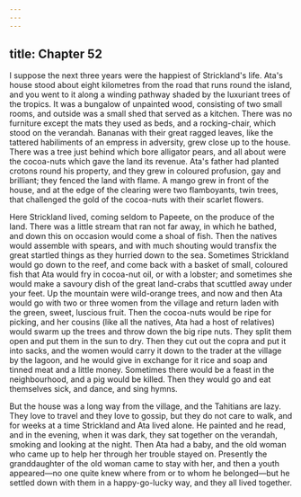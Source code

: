 ```yaml
---
---
---
```

title: Chapter 52
---

I suppose the next three years were the happiest of Strickland's life. Ata's house stood about eight kilometres from the road that runs round the island, and you went to it along a winding pathway shaded by the luxuriant trees of the tropics. It was a bungalow of unpainted wood, consisting of two small rooms, and outside was a small shed that served as a kitchen. There was no furniture except the mats they used as beds, and a rocking-chair, which stood on the verandah. Bananas with their great ragged leaves, like the tattered habiliments of an empress in adversity, grew close up to the house. There was a tree just behind which bore alligator pears, and all about were the cocoa-nuts which gave the land its revenue. Ata's father had planted crotons round his property, and they grew in coloured profusion, gay and brilliant; they fenced the land with flame. A mango grew in front of the house, and at the edge of the clearing were two flamboyants, twin trees, that challenged the gold of the cocoa-nuts with their scarlet flowers.

Here Strickland lived, coming seldom to Papeete, on the produce of the land. There was a little stream that ran not far away, in which he bathed, and down this on occasion would come a shoal of fish. Then the natives would assemble with spears, and with much shouting would transfix the great startled things as they hurried down to the sea. Sometimes Strickland would go down to the reef, and come back with a basket of small, coloured fish that Ata would fry in cocoa-nut oil, or with a lobster; and sometimes she would make a savoury dish of the great land-crabs that scuttled away under your feet. Up the mountain were wild-orange trees, and now and then Ata would go with two or three women from the village and return laden with the green, sweet, luscious fruit. Then the cocoa-nuts would be ripe for picking, and her cousins (like all the natives, Ata had a host of relatives) would swarm up the trees and throw down the big ripe nuts. They split them open and put them in the sun to dry. Then they cut out the copra and put it into sacks, and the women would carry it down to the trader at the village by the lagoon, and he would give in exchange for it rice and soap and tinned meat and a little money. Sometimes there would be a feast in the neighbourhood, and a pig would be killed. Then they would go and eat themselves sick, and dance, and sing hymns.

But the house was a long way from the village, and the Tahitians are lazy. They love to travel and they love to gossip, but they do not care to walk, and for weeks at a time Strickland and Ata lived alone. He painted and he read, and in the evening, when it was dark, they sat together on the verandah, smoking and looking at the night. Then Ata had a baby, and the old woman who came up to help her through her trouble stayed on. Presently the granddaughter of the old woman came to stay with her, and then a youth appeared—no one quite knew where from or to whom he belonged—but he settled down with them in a happy-go-lucky way, and they all lived together.